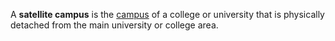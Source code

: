A '''satellite campus''' is the [[campus]] of a college or university that is physically detached from the main university or college area. 


{{stub}}